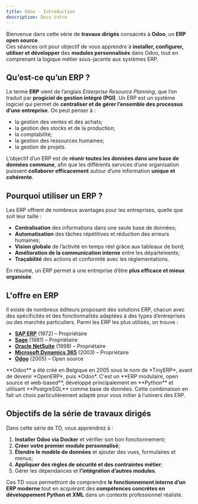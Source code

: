 ```yaml
---
title: Odoo - Introduction
description: Docs intro
---
```


Bienvenue dans cette série de **travaux dirigés** consacrés à **Odoo**, 
un **ERP open source**.  
Ces séances ont pour objectif de vous apprendre à **installer, 
configurer, utiliser et développer** des **modules personnalisés** dans Odoo, 
tout en comprenant la logique métier sous-jacente aux systèmes ERP.

## Qu’est-ce qu’un ERP ?

Le terme **ERP** vient de l’anglais *Enterprise Resource Planning*, 
que l’on traduit par **progiciel de gestion intégré (PGI)**. 
Un ERP est un système logiciel qui permet de 
**centraliser et de gérer l’ensemble des processus d’une entreprise**.
On peut penser à :

- la gestion des ventes et des achats;
- la gestion des stocks et de la production;
- la comptabilité;
- la gestion des ressources humaines;
- la gestion de projets.

L’objectif d’un ERP est de **réunir toutes les données dans une base de données commune**, 
afin que les différents services d’une organisation puissent **collaborer efficacement** 
autour d’une information **unique et cohérente**.

## Pourquoi utiliser un ERP ?

Les ERP offrent de nombreux avantages pour les entreprises, 
quelle que soit leur taille :

- **Centralisation** des informations dans une seule base de données;
- **Automatisation** des tâches répétitives et réduction des erreurs humaines;
- **Vision globale** de l’activité en temps réel grâce aux tableaux de bord;
- **Amélioration de la communication interne** entre les départements;
- **Traçabilité** des actions et conformité avec les réglementations. 

En résumé, un ERP permet à une entreprise d’être **plus efficace et mieux organisée**.

## L'offre en ERP

Il existe de nombreux éditeurs proposant des solutions ERP, 
chacun avec des spécificités et des fonctionnalités adaptées 
à des types d’entreprises ou des marchés particuliers.
Parmi les ERP les plus utilisés, on trouve :  

- [**SAP ERP**](https://www.sap.com/products/erp.html) (1972) – Propriétaire  
- [**Sage**](https://www.sage.com/) (1981) – Propriétaire  
- [**Oracle NetSuite**](https://www.netsuite.com/) (1998) – Propriétaire  
- [**Microsoft Dynamics 365**](https://dynamics.microsoft.com/) (2003) – Propriétaire  
- [**Odoo**](https://www.odoo.com/) (2005) – Open source


<Aside>
**Odoo** a été créé en Belgique en 2005 sous le nom de *TinyERP*, 
avant de devenir *OpenERP*, puis *Odoo*.
C'est un **ERP modulaire, open source et web-based**, 
développé principalement en **Python** et utilisant **PostgreSQL** 
comme base de données.
Cette combinaison en fait un choix particulièrement adapté pour vous 
initier à l’univers des ERP.
</Aside>


## Objectifs de la série de travaux dirigés

Dans cette série de TD, vous apprendrez à :

1. **Installer Odoo via Docker** et vérifier son bon fonctionnement;
2. **Créer votre premier module personnalisé**;
3. **Étendre le modèle de données** et ajouter des vues, formulaires et menus;
4. **Appliquer des règles de sécurité et des contraintes métier**;
5. Gérer les dépendances et **l’intégration d’autres modules**.

Ces TD vous permettront de comprendre **le fonctionnement interne d’un ERP moderne** 
tout en acquérant des **compétences concrètes en développement Python et XML** 
dans un contexte professionnel réaliste.

